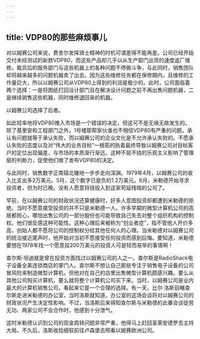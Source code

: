```yaml
---
---
---
```

title: VDP80的那些麻烦事儿
---




对以姆赛公司来说，费舍尔发挥骑士精神的时机可谓差得不能再差。公司已经开始交付未经测试的新款VDP80，而这些产品却几乎以从生产部门出货的速度返厂维修。裁员后的服务部门与这些机器上的各种问题不停做斗争，与此同时，销售团队却将越来越多的问题机器卖了出去。因为这些维修任务都在保修期内，且维修的工作量巨大，所以以姆赛公司从VDP80上得到的利润是极少的。此时，公司面临着两个选择：一是将图纸打回设计部门且在解决设计问题之前不再出售问题机器，二是继续销售这些机器，同时维修退回来的机器。

以姆赛公司选择了后者。

如此轻率地将VDP80推入市场是一个错误的决定，但这可不是无缘无故发生的。除了基里安和工程部门之外，1号楼那帮家伙谁也不相信VDP80有严重的问题。承认有问题就等于承认失败，而以姆赛公司的企业文化是不允许承认失败的。不愿承认失败的态度以及对“伟大的业务目标”一根筋的执着最终导致以姆赛公司对目标客户的定位出现偏差，与市场的本质渐行渐远。这种不屈不挠的乐观主义影响了管理层的判断力，促使他们做了发布VDP80的决定。

与此同时，销售数字正南辕北辙地一步步走向深渊。1979年4月，以姆赛公司的收入比支出多2万美元。5月，这个数字已是负的1.2万美元。6月，米勒德开始寻求投资者，但为时已晚，没有人愿意将钱投入到这家苟延残喘的公司了。

早前，在以姆赛公司的财政状况还算健康时，好多人意图投资却都遭到米勒德的拒绝。当时不愿意接受投资的并不只是米勒德一人。许多早期的微型计算机公司的高层都担心，哪怕出售公司的一部分股份也可能导致自己失去对整个组织机构的控制权。他们很反感这种可能性。这种心理后来被称为“创业者症”，指不管他人开价多高，创始人都不愿将公司的控制权分给其他任何人的心理。当米勒德对以姆赛公司的统治接近尾声时，他开始对当初不愿接受任何投资而感到后悔。要知道，米勒德要想在1978年找一个愿意投200万美元的投资人可是轻而易举的事情啊！

查尔斯·坦迪就是曾在投资方面找过以姆赛公司的人之一。查尔斯是RadioShack电子设备全美连锁商店的掌门人。查尔斯不想让自己那些专注于销售电子设备的公司冒风险来制造微型计算机，但他对在自己的店里出售微型计算机颇感兴趣。要么从其他公司购买计算机，要么就将整个计算机公司买下来。当时，以姆赛公司是业内最大的计算机销售公司，看起来它是一个合理的选择。有一天，比尔·洛斯目睹查尔斯走进米勒德的办公室，当时洛斯就知道，办公室的这场会谈将对以姆赛公司的财政状况产生决定性影响。不过，当洛斯后来得知查尔斯与米勒德的此番会谈徒劳无功、两家公司不会合作时，他感到十分泄气。

这时米勒德认识到公司的现金周转问题非常严重，他得马上赶回圣莱安德罗去主持大局。不久后，洛斯收拾细软前往卢森堡去照看以姆赛欧洲公司。